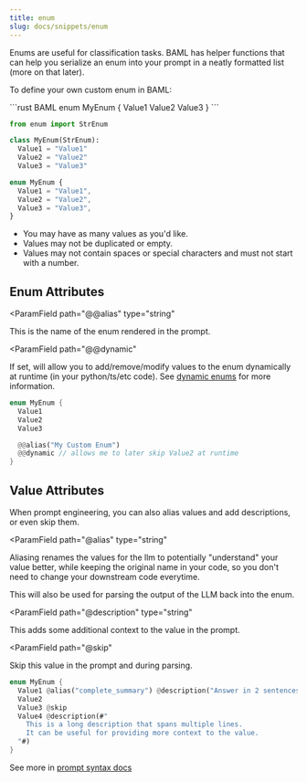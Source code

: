 ```yaml
---
title: enum
slug: docs/snippets/enum
---
```



Enums are useful for classification tasks. BAML has helper functions that can help you serialize an enum into your prompt in a neatly formatted list (more on that later).

To define your own custom enum in BAML:

<CodeGroup>
```rust BAML
enum MyEnum {
  Value1
  Value2
  Value3
}
```

```python Python Equivalent
from enum import StrEnum

class MyEnum(StrEnum):
  Value1 = "Value1"
  Value2 = "Value2"
  Value3 = "Value3"
```

```typescript Typescript Equivalent
enum MyEnum {
  Value1 = "Value1",
  Value2 = "Value2",
  Value3 = "Value3",
}
```

</CodeGroup>

- You may have as many values as you'd like.
- Values may not be duplicated or empty.
- Values may not contain spaces or special characters and must not start with a number.

## Enum Attributes

<ParamField
  path="@@alias"
  type="string"
>
This is the name of the enum rendered in the prompt.
</ParamField>


<ParamField
  path="@@dynamic"
>
If set, will allow you to add/remove/modify values to the enum dynamically at runtime (in your python/ts/etc code). See [dynamic enums](../calling-baml/dynamic-types.mdx) for more information.
</ParamField>


```rust BAML
enum MyEnum {
  Value1
  Value2
  Value3

  @@alias("My Custom Enum")
  @@dynamic // allows me to later skip Value2 at runtime
}
```

## Value Attributes

When prompt engineering, you can also alias values and add descriptions, or even skip them.

<ParamField
  path="@alias"
  type="string"
>
Aliasing renames the values for the llm to potentially "understand" your value better, while keeping the original name in your code, so you don't need to change your downstream code everytime.

This will also be used for parsing the output of the LLM back into the enum.
</ParamField>

<ParamField
  path="@description"
  type="string"
>
This adds some additional context to the value in the prompt.
</ParamField>

<ParamField
  path="@skip"
>
Skip this value in the prompt and during parsing.
</ParamField>


```rust BAML
enum MyEnum {
  Value1 @alias("complete_summary") @description("Answer in 2 sentences")
  Value2
  Value3 @skip
  Value4 @description(#"
    This is a long description that spans multiple lines.
    It can be useful for providing more context to the value.
  "#)
}
```


See more in [prompt syntax docs](prompt-syntax/what-is-jinja.mdx)
